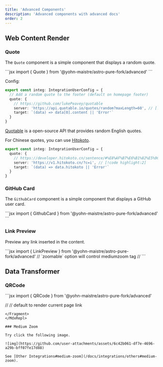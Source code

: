 ```yaml
---
title: 'Advanced Components'
description: 'Advanced components with advanced docs'
order: 2
---
```



## Web Content Render

### Quote

The `Quote` component is a simple component that displays a random quote.


<MdxRepl>

<Quote />

<Fragment slot='desc'>
```jsx
import { Quote } from '@yohn-maistre/astro-pure-fork/advanced'

<Quote />
```
</Fragment>
</MdxRepl>

Config:

```ts title="src/site.config.ts"
export const integ: IntegrationUserConfig = {
  // Add a random quote to the footer (default on homepage footer)
  quote: {
    // https://github.com/lukePeavey/quotable
    server: 'https://api.quotable.io/quotes/random?maxLength=60', // [!code highlight:2]
    target: `(data) => data[0].content || 'Error'`
  }
}
```

[Quotable](https://github.com/lukePeavey/quotable) is a open-source API that provides random English quotes.

For Chinese quotes, you can use [Hitokoto](https://developer.hitokoto.cn/sentence/).

```ts title="src/site.config.ts"
export const integ: IntegrationUserConfig = {
  quote: {
    // https://developer.hitokoto.cn/sentence/#%E8%AF%B7%E6%B1%82%E5%9C%B0%E5%9D%80
    server: 'https://v1.hitokoto.cn/?c=i', // [!code highlight:2]
    target: `(data) => data.hitokoto || 'Error'`
  }
}
```

### GitHub Card

The `GithubCard` component is a simple component that displays a GitHub user card.

<MdxRepl width='80%'>

<GithubCard repo='cworld1/astro-theme-pure' />

<Fragment slot='desc'>
```jsx
import { GithubCard } from '@yohn-maistre/astro-pure-fork/advanced'

<GithubCard repo='cworld1/astro-theme-pure' />
```
</Fragment>
</MdxRepl>

### Link Preview

Preview any link inserted in the content.

<MdxRepl width='80%'>

<LinkPreview href='https://www.mozilla.org/en-US/' />
<LinkPreview href='https://www.cloudflare.com/' hideMedia />

<Fragment slot='desc'>
```jsx
import { LinkPreview } from '@yohn-maistre/astro-pure-fork/advanced'

<LinkPreview href='https://www.cloudflare.com/' />
// `zoomable` option will control mediumzoom tag
// <LinkPreview href='https://www.cloudflare.com/' zoomable={false} />
<LinkPreview href='https://www.cloudflare.com/' hideMedia />
```
</Fragment>
</MdxRepl>

## Data Transformer

### QRCode

<MdxRepl>

<QRCode
  content='https://github.com/cworld1/astro-theme-pure'
  class='inline-flex max-w-44 p-3 bg-muted rounded-lg border' />

<Fragment slot='desc'>
```jsx
import { QRCode } from '@yohn-maistre/astro-pure-fork/advanced'

// <QRCode /> // default to render current page link
<QRCode
  content='https://github.com/cworld1/astro-theme-pure'
  class='inline-flex max-w-44 p-3 bg-muted rounded-lg border' />
```
</Fragment>
</MdxRepl>

### Medium Zoom

Try click the following image.

![img](https://github.com/user-attachments/assets/6c42b061-df7e-4696-a29b-bff07fe17d88)

See [Other Integrations#medium-zoom](/docs/integrations/others#medium-zoom).
